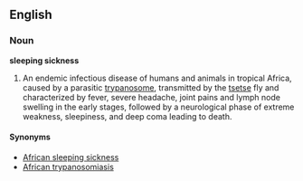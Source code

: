 {{wikipedia}}
==English==
===Noun===
'''sleeping sickness'''

# {{pathology}} An endemic infectious disease of humans and animals in tropical Africa, caused by a parasitic [[trypanosome]], transmitted by the [[tsetse]] fly and characterized by fever, severe headache, joint pains and lymph node swelling in the early stages, followed by a neurological phase of extreme weakness, sleepiness, and deep coma leading to death.

====Synonyms====
*[[African sleeping sickness]]
*[[African trypanosomiasis]]